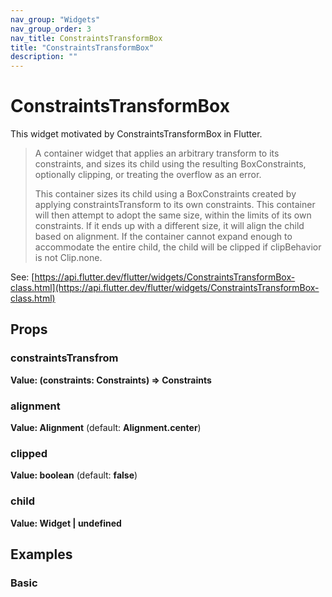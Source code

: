 ```yaml
---
nav_group: "Widgets"
nav_group_order: 3
nav_title: ConstraintsTransformBox
title: "ConstraintsTransformBox"
description: ""
---
```


# ConstraintsTransformBox

This widget motivated by ConstraintsTransformBox in Flutter.

> A container widget that applies an arbitrary transform to its constraints, and sizes its child using the resulting BoxConstraints, optionally clipping, or treating the overflow as an error.
>
> This container sizes its child using a BoxConstraints created by applying constraintsTransform to its own constraints. This container will then attempt to adopt the same size, within the limits of its own constraints. If it ends up with a different size, it will align the child based on alignment. If the container cannot expand enough to accommodate the entire child, the child will be clipped if clipBehavior is not Clip.none.

See: [https://api.flutter.dev/flutter/widgets/ConstraintsTransformBox-class.html](https://api.flutter.dev/flutter/widgets/ConstraintsTransformBox-class.html)

## Props

### constraintsTransfrom

**Value: (constraints: Constraints) => Constraints**

### alignment

**Value: Alignment** (default: **Alignment.center**)

### clipped

**Value: boolean** (default: **false**)

### child

**Value: Widget | undefined**

## Examples

### Basic
